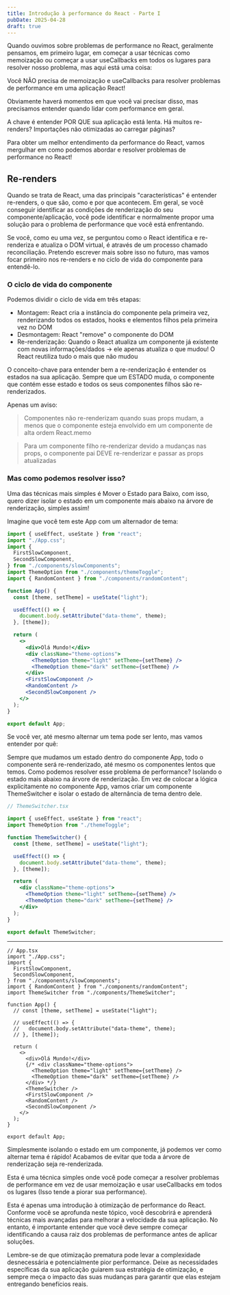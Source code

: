 ```yaml
---
title: Introdução à performance do React - Parte I
pubDate: 2025-04-28
draft: true
---
```



Quando ouvimos sobre problemas de performance no React, geralmente pensamos, em primeiro lugar, em começar a usar técnicas como memoização ou começar a usar useCallbacks em todos os lugares para resolver nosso problema, mas aqui está uma coisa:

Você NÃO precisa de memoização e useCallbacks para resolver problemas de performance em uma aplicação React!

Obviamente haverá momentos em que você vai precisar disso, mas precisamos entender quando lidar com performance em geral.

A chave é entender POR QUE sua aplicação está lenta. Há muitos re-renders? Importações não otimizadas ao carregar páginas?

Para obter um melhor entendimento da performance do React, vamos mergulhar em como podemos abordar e resolver problemas de performance no React!

## Re-renders

Quando se trata de React, uma das principais "características" é entender re-renders, o que são, como e por que acontecem. Em geral, se você conseguir identificar as condições de renderização do seu componente/aplicação, você pode identificar e normalmente propor uma solução para o problema de performance que você está enfrentando.

Se você, como eu uma vez, se perguntou como o React identifica e re-renderiza e atualiza o DOM virtual, é através de um processo chamado reconciliação. Pretendo escrever mais sobre isso no futuro, mas vamos focar primeiro nos re-renders e no ciclo de vida do componente para entendê-lo.

### O ciclo de vida do componente

Podemos dividir o ciclo de vida em três etapas:

- Montagem: React cria a instância do componente pela primeira vez, renderizando todos os estados, hooks e elementos filhos pela primeira vez no DOM
- Desmontagem: React "remove" o componente do DOM
- Re-renderização: Quando o React atualiza um componente já existente com novas informações/dados → ele apenas atualiza o que mudou! O React reutiliza tudo o mais que não mudou

O conceito-chave para entender bem a re-renderização é entender os estados na sua aplicação. Sempre que um ESTADO muda, o componente que contém esse estado e todos os seus componentes filhos são re-renderizados.

Apenas um aviso:

> Componentes não re-renderizam quando suas props mudam, a menos que o componente esteja envolvido em um componente de alta ordem React.memo

> Para um componente filho re-renderizar devido a mudanças nas props, o componente pai DEVE re-renderizar e passar as props atualizadas

### Mas como podemos resolver isso?

Uma das técnicas mais simples é Mover o Estado para Baixo, com isso, quero dizer isolar o estado em um componente mais abaixo na árvore de renderização, simples assim!

Imagine que você tem este App com um alternador de tema:

```jsx
import { useEffect, useState } from "react";
import "./App.css";
import {
  FirstSlowComponent,
  SecondSlowComponent,
} from "./components/slowComponents";
import ThemeOption from "./components/themeToggle";
import { RandomContent } from "./components/randomContent";

function App() {
  const [theme, setTheme] = useState("light");

  useEffect(() => {
    document.body.setAttribute("data-theme", theme);
  }, [theme]);

  return (
    <>
      <div>Olá Mundo!</div>
      <div className="theme-options">
        <ThemeOption theme="light" setTheme={setTheme} />
        <ThemeOption theme="dark" setTheme={setTheme} />
      </div>
      <FirstSlowComponent />
      <RandomContent />
      <SecondSlowComponent />
    </>
  );
}

export default App;
```

Se você ver, até mesmo alternar um tema pode ser lento, mas vamos entender por quê:

Sempre que mudamos um estado dentro do componente App, todo o componente será re-renderizado, até mesmo os componentes lentos que temos. Como podemos resolver esse problema de performance? Isolando o estado mais abaixo na árvore de renderização. Em vez de colocar a lógica explicitamente no componente App, vamos criar um componente ThemeSwitcher e isolar o estado de alternância de tema dentro dele.

```jsx
// ThemeSwitcher.tsx

import { useEffect, useState } from "react";
import ThemeOption from "./themeToggle";

function ThemeSwitcher() {
  const [theme, setTheme] = useState("light");

  useEffect(() => {
    document.body.setAttribute("data-theme", theme);
  }, [theme]);

  return (
    <div className="theme-options">
      <ThemeOption theme="light" setTheme={setTheme} />
      <ThemeOption theme="dark" setTheme={setTheme} />
    </div>
  );
}

export default ThemeSwitcher;
```

---

```tsx
// App.tsx
import "./App.css";
import {
  FirstSlowComponent,
  SecondSlowComponent,
} from "./components/slowComponents";
import { RandomContent } from "./components/randomContent";
import ThemeSwitcher from "./components/ThemeSwitcher";

function App() {
  // const [theme, setTheme] = useState("light");

  // useEffect(() => {
  //   document.body.setAttribute("data-theme", theme);
  // }, [theme]);

  return (
    <>
      <div>Olá Mundo!</div>
      {/* <div className="theme-options">
        <ThemeOption theme="light" setTheme={setTheme} />
        <ThemeOption theme="dark" setTheme={setTheme} />
      </div> */}
      <ThemeSwitcher />
      <FirstSlowComponent />
      <RandomContent />
      <SecondSlowComponent />
    </>
  );
}

export default App;
```

Simplesmente isolando o estado em um componente, já podemos ver como alternar tema é rápido! Acabamos de evitar que toda a árvore de renderização seja re-renderizada.

<NotionImage
  src={func1}
  alt="Exemplo"
  caption="Esta é uma legenda, assim como no Notion."
/>

Esta é uma técnica simples onde você pode começar a resolver problemas de performance em vez de usar memoização e usar useCallbacks em todos os lugares (Isso tende a piorar sua performance).

Esta é apenas uma introdução à otimização de performance do React. Conforme você se aprofunda neste tópico, você descobrirá e aprenderá técnicas mais avançadas para melhorar a velocidade da sua aplicação. No entanto, é importante entender que você deve sempre começar identificando a causa raiz dos problemas de performance antes de aplicar soluções.

Lembre-se de que otimização prematura pode levar a complexidade desnecessária e potencialmente pior performance. Deixe as necessidades específicas da sua aplicação guiarem sua estratégia de otimização, e sempre meça o impacto das suas mudanças para garantir que elas estejam entregando benefícios reais.
